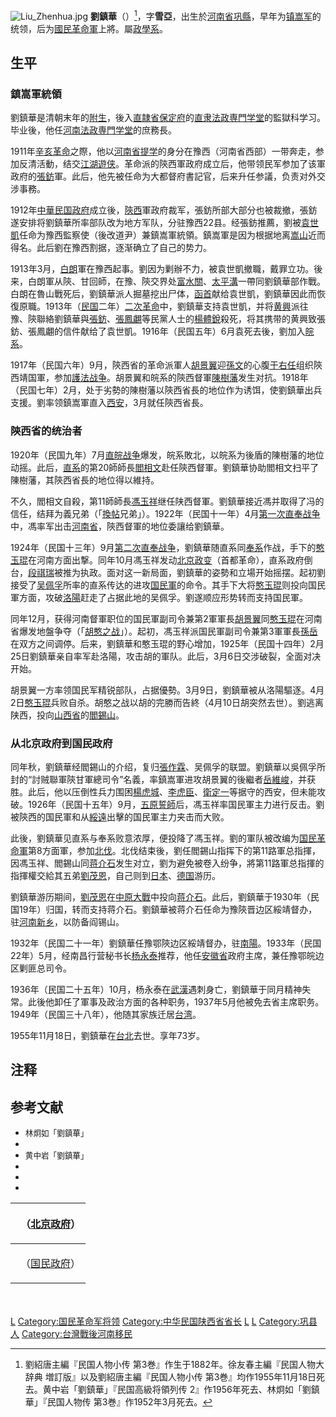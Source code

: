[[File:Liu_Zhenhua.jpg|thumb]]
'''劉鎮華'''（{{bd|1883年||1955年|11月18日}}）<ref>劉紹唐主編『民国人物小传 第3巻』作生于1882年。徐友春主編『民国人物大辞典 増訂版』以及劉紹唐主編『民国人物小传 第3巻』均作1955年11月18日死去。黄中岩「劉鎮華」『民国高級将領列传 2』作1956年死去、林炯如「劉鎮華」『民国人物传 第3巻』作1952年3月死去。</ref>，字'''雪亞'''，出生於[[河南省|河南省]][[巩縣|巩縣]]，早年为[[镇嵩军|镇嵩军]]的统领，后为[[國民革命軍|國民革命軍]]上將。屬[[政學系|政學系]]。

==生平==
=== 鎮嵩軍統領 ===
劉鎮華是清朝末年的[[生员|附生]]，後入[[直隷省|直隷省]][[保定市|保定府]]的[[直隶法政専門学堂|直隶法政専門学堂]]的監獄科学习。毕业後，他任[[河南法政専門学堂|河南法政専門学堂]]的庶務長。

1911年[[辛亥革命|辛亥革命]]之際，他以[[河南省|河南省]][[提学|提学]]的身分在豫西（河南省西部）一带奔走，参加反清活動，结交[[江湖|江湖]][[遊侠|遊侠]]。革命派的陝西軍政府成立后，他带领民军参加了该軍政府的[[張鈁|張鈁]]軍。此后，他先被任命为大都督府書記官，后来升任参議，负责对外交涉事務。

1912年[[中華民国政府|中華民国政府]]成立後，[[陝西省_(中華民国)|陝西]]軍政府裁军，張鈁所部大部分也被裁撤，張鈁遂安排将劉鎮華所率部队改为地方军队，分驻豫西22县。经張鈁推薦，劉被[[袁世凱|袁世凱]]任命为豫西監察使（後改道尹）兼鎮嵩軍統領。鎮嵩軍是因为根据地离[[嵩山|嵩山]]近而得名。此后劉在豫西割据，逐渐确立了自己的势力。

1913年3月，[[白朗_(民国)|白朗]]軍在豫西起事。劉因为剿辦不力，被袁世凱撤職，戴罪立功。後来，白朗軍从陝、甘回師，在豫、陝交界处[[富水關|富水關]]、[[太平溝|太平溝]]一帶同劉鎮華部作戰。白朗在魯山戰死后，劉鎮華派人掘墓挖出尸体，[[獵首|函首]]献给袁世凱，劉鎮華因此而恢復原職。1913年（[[民国紀元|民国]]二年）[[二次革命|二次革命]]中，劉鎮華支持袁世凱，并将[[黄興|黄興]]派往豫、陝聯絡劉鎮華與[[張鈁|張鈁]]、[[張鳳翽|張鳳翽]]等民黨人士的[[楊體銳|楊體銳]]殺死，将其携带的黄興致張鈁、張鳳翽的信件献给了袁世凱。1916年（民国五年）6月袁死去後，劉加入[[皖系|皖系]]。

1917年（民国六年）9月，陝西省的革命派軍人[[胡景翼|胡景翼]]迎[[孫文|孫文]]的心腹[[于右任|于右任]]组织陝西靖国軍，参加[[護法战争|護法战争]]。胡景翼和皖系的陝西督軍[[陳樹藩|陳樹藩]]发生对抗。1918年（民国七年）2月，处于劣勢的陳樹藩以陝西省長的地位作为诱饵，使劉鎮華出兵支援。劉率领鎮嵩軍直入[[西安市|西安]]，3月就任陝西省長。

=== 陝西省的统治者 ===
1920年（民国九年）7月[[直皖战争|直皖战争]]爆发，皖系敗北，以皖系为後盾的陳樹藩的地位动摇。此后，[[直系|直系]]的第20師師長[[閻相文|閻相文]]赴任陝西督軍。劉鎮華协助閻相文扫平了陳樹藩，其陝西省長的地位得以維持。

不久，閻相文自殺，第11師師長[[馮玉祥|馮玉祥]]继任陕西督軍。劉鎮華接近馮并取得了冯的信任，结拜为義兄弟（「[[換帖|換帖]]兄弟」）。1922年（民国十一年）4月[[第一次直奉战争|第一次直奉战争]]中，馮率军出击[[河南省_(中華民国)|河南省]]，陝西督軍的地位委讓给劉鎮華。

1924年（民国十三年）9月[[第二次直奉战争|第二次直奉战争]]，劉鎮華随直系同[[奉系|奉系]]作战，手下的[[憨玉琨|憨玉琨]]在河南方面出撃。同年10月馮玉祥发动[[北京政变|北京政变]]（首都革命），直系政府倒台，[[段祺瑞|段祺瑞]]被推为执政。面对这一新局面，劉鎮華的姿勢和立場开始摇摆。起初劉接受了[[吴佩孚|吴佩孚]]所率的直系传达的进攻[[国民軍|国民軍]]的命令。其手下大将[[憨玉琨|憨玉琨]]则投向国民軍方面，攻破[[洛陽市|洛陽]]赶走了占据此地的吴佩孚。劉遂顺应形势转而支持国民軍。

同年12月，获得河南督軍职位的国民軍副司令兼第2軍軍長[[胡景翼|胡景翼]]同[[憨玉琨|憨玉琨]]在河南省爆发地盤争夺（「[[胡憨之战|胡憨之战]]」）。起初，馮玉祥派国民軍副司令兼第3軍軍長[[孫岳|孫岳]]在双方之间调停。后来，劉鎮華和憨玉琨的野心增加，1925年（民国十四年）2月25日劉鎮華亲自率军赴洛陽，攻击胡的軍队。此后，3月6日交涉破裂，全面对决开始。

胡景翼一方率领国民军精锐部队，占据優勢。3月9日，劉鎮華被从洛陽驅逐。4月2日[[憨玉琨|憨玉琨]]兵败自杀。胡憨之战以胡的完勝而告終（4月10日胡突然去世）。劉逃离陕西，投向[[山西省_(中華民国)|山西省]]的[[閻錫山|閻錫山]]。

=== 从北京政府到国民政府 ===
同年秋，劉鎮華经閻錫山的介绍，复归[[張作霖|張作霖]]、吴佩孚的联盟。劉鎮華以吳佩孚所封的“討贼聯軍陝甘軍總司令”名義，率鎮嵩軍进攻胡景翼的後繼者[[岳維峻|岳維峻]]，并获胜。此后，他以压倒性兵力围困[[楊虎城|楊虎城]]、[[李虎臣|李虎臣]]、[[衛定一|衛定一]]等据守的西安，但未能攻破。1926年（民国十五年）9月，[[五原誓師|五原誓師]]后，馮玉祥率国民軍主力进行反击。劉被陝西的国民軍和从[[綏遠省|綏遠]]出擊的国民軍主力夹击而大败。

此後，劉鎮華见直系与奉系败意浓厚，便投降了馮玉祥。劉的軍队被改编为[[国民革命軍|国民革命軍]]第8方面軍，参加[[國民革命軍北伐|北伐]]。北伐结束後，劉任閻錫山指挥下的第11路軍总指揮，因馮玉祥、閻錫山同[[蒋介石|蒋介石]]发生对立，劉为避免被卷入纷争，將第11路軍总指揮的指揮權交給其五弟[[劉茂恩|劉茂恩]]，自己则到[[日本|日本]]、[[德国|德国]]游历。

劉鎮華游历期间，[[劉茂恩|劉茂恩]]在[[中原大戰|中原大戰]]中投向[[蒋介石|蒋介石]]。此后，劉鎮華于1930年（民国19年）归国，转而支持蒋介石。劉鎮華被蒋介石任命为豫陝晋边区綏靖督办，驻[[河南|河南]][[新乡|新乡]]，以防备阎锡山。

1932年（民国二十一年）劉鎮華任豫鄂陝边区綏靖督办，驻[[南陽市|南陽]]。1933年（民国22年）5月，经南昌行营秘书长[[杨永泰|杨永泰]]推荐，他任[[安徽省_(中華民国)|安徽省]]政府主席，兼任豫鄂皖边区剿匪总司令。

1936年（民国二十五年）10月，杨永泰在[[武漢|武漢]]遇刺身亡，劉鎮華于同月精神失常。此後他卸任了軍事及政治方面的各种职务，1937年5月他被免去省主席职务。1949年（民国三十八年），他随其家族迁居[[台湾|台湾]]。

1955年11月18日，劉鎮華在[[台北市|台北]]去世。享年73岁。

==注释==
{{reflist}}

== 参考文献 ==
* <span style="font-size:90%;">林炯如「劉鎮華」{{Cite book|author =  [[中国社会科学院|中国社会科学院]]近代史研究所|title = 民国人物传 第3巻|year = 1981|publisher = [[中華書局|中華書局]]|isbn = }}</span>
* <span style="font-size:90%;">{{Cite book|author =  劉紹唐主編|title = 民国人物小传 第3冊|year = 1980|publisher = 传記文学出版社|isbn = }}</span>
* <span style="font-size:90%;">黄中岩「劉鎮華」{{Cite book|author = |title = 民国高級将領列传 2|year = 1999|publisher = 解放軍出版社|isbn = 7-5065-0682-3}}</span>
* <span style="font-size:90%;">{{Cite book|author = 来新夏等|title = 北洋軍閥史 下冊|year = 2000|publisher =  [[南開大学|南開大学]]出版社|isbn = 7-310-01517-7}}</span>
* <span style="font-size:90%;">{{Cite book|author = 徐友春主編|title = 民国人物大辞典 増訂版|year = 2007|publisher = 河北人民出版社|isbn = 978-7-202-03014-1}}</span>
* <span style="font-size:90%;">{{Cite book|author = 劉寿林等編|title = 民国職官年表|year = 1995|publisher = [[中華書局|中華書局]]|isbn = 7-101-01320-1}}</span>

{| class="wikitable" style="margin:0 auto"
|- 
!　{{CHN1912}}（[[中华民国北京政府|北京政府]]）
{{先代次代|[[陝西省_(中華民国)|陝西]]督軍|<small>1922年5月 - 1925年1月</small>|[[馮玉祥|馮玉祥]]|（改称督办）}}
{{先代次代|陝西督办|<small>1925年1月 - 5月</small>|（改称督軍）|[[吴新田|吴新田]]}}
|-
!　{{CHN1928}}（[[国民政府|国民政府]]）
{{先代次代|[[安徽省_(中華民国)|安徽省]]政府主席|<small>1933年5月 - 1937年4月</small>|[[吴忠信|吴忠信]]|[[劉尚清|劉尚清]]}}
|}　

{{陕西行政长官|北}}
{{安徽行政长官|ROC}}
{{DEFAULTSORT:Liu刘}}
[[Category:鎮嵩軍將領|L]]
[[Category:国民革命军将领|Category:国民革命军将领]]
[[Category:中华民国陕西省省长|Category:中华民国陕西省省长]]
[[Category:中華民國陸軍二級上將|L]]
[[Category:北洋将军府冠字将军|L]]
[[Category:巩县人|Category:巩县人]]
[[Category:台灣戰後河南移民|Category:台灣戰後河南移民]]